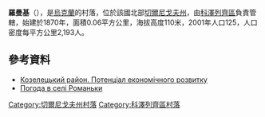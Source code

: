 {{coord|50|57|28|N|30|58|26|E|scale:100000|display=title}}

'''羅曼基'''（{{lang-uk|Романьки}}），是[[烏克蘭|烏克蘭]]的村落，位於該國北部[[切爾尼戈夫州|切爾尼戈夫州]]，由[[科澤列齊區|科澤列齊區]]負責管轄，始建於1870年，面積0.06平方公里，海拔高度110米，2001年人口125，人口密度每平方公里2,193人。

==參考資料==
*[http://cg.gov.ua/web_docs/1/2014/03/docs/KOZELETS.PDF Козелецький район. Потенціал економічного розвитку]
* [http://weather.in.ua/ua/chernigovskaja/22728 Погода в селі Романьки]

[[Category:切爾尼戈夫州村落|Category:切爾尼戈夫州村落]]
[[Category:科澤列齊區村落|Category:科澤列齊區村落]]


{{Chernihiv-geo-stub}}